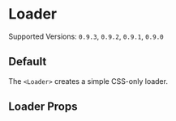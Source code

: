 

<Meta title="Elements/Loader" component={Loader} />

# Loader

Supported Versions: `0.9.3`, `0.9.2`, `0.9.1`, `0.9.0`

## Default

The `<Loader>` creates a simple CSS-only loader.

<Canvas>
  <Story name="default">
    <Loader />
  </Story>
</Canvas>

## Loader Props

<ArgsTable of={Loader} />
